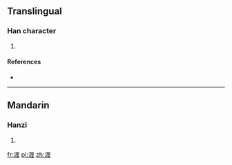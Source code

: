 ==Translingual==

===Han character===
{{Han char|rn=85|rad=水|as=09|sn=12|four=31114|canj=EMWG,XEMWG}}

# {{defn|Han|sort=水09}}

====References====
* {{Han ref|kx=0639.111|dkj=17908|hdz=31672.010|uh=6E79|ud=28281|bh=DA52|bd=55890}}

----

==Mandarin==

===Hanzi===
{{cmn-hanzi|pin=[[chán]] ([[chan2]])|wg=ch'an<sup>2</sup>}}

# {{defn|lang=cmn|sort=水09}}

[[fr:湹]]
[[pl:湹]]
[[zh:湹]]